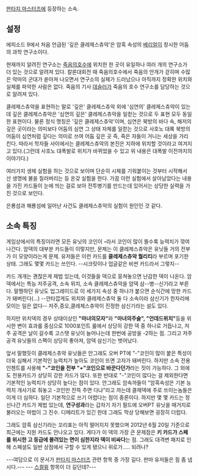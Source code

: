 [[판타지 마스터즈]]에 등장하는 소속.


== 설정 ==

에피소드 9에서 처음 언급된 '깊은 클레제스츄악'은 암흑 속성의 [[베리얼]]이 창시한 어둠의 과학 연구소이다.

현재까지 알려진 연구소는 [[죽음의호수]]에 위치한 한 곳이 유일하나 여러 개의 연구소가 더 있는 것으로 알려져 있다. 칼론대회전 때 죽음의호수에서 죽음의 안개가 걷히며 수많은 악마의 군대가 쏟아져 나오면서 연구소의 실체가 드러났으나 아직까지 정확한 위치와 실체를 파악한 사람은 없다. 죽음의 기사 [[데슬러]]가 죽음의 호수 연구소를 담당하는 것으로 알려져 있다.

클레제스츄악을 표현하는 말로 '깊은' 클레제스츄악 외에 '심연의' 클레제스츄악이 있는데 깊은 클레제스츄악은 '심연의 깊은' 클레제스츄악을 일컫는 것으로 두 표현 모두 동일한 표현이다. 물론 정식 명칭은 '깊은 클레제스츄악'이며, 심연은 북방의 바다 속, 해저의 깊은 곳이라는 의미보다 어둠의 심연 그 상태 자체를 일컫는 것으로 사호노 대륙 북방의 어둠이 심연처럼 깊다는 의미로 쓰여 어둠 깊은 곳 즉, 죽은 자들이 거니는 세상을 가리킨다. 따라서 학자들 사이에서는 클레제스츄악의 본진은 지하에 위치할 것이라고 여겨지고 있다.(그런데 사호노 대폭발로 위치가 바뀌었을 수 있고 위 내용은 대폭발 이전까지의 이야기다.)

여러가지 생체 실험을 하는 것으로 보이며 단순히 시체를 기워붙이는 것부터 시작해서 산 생명에 불을 질러버리는 등 온갖 실험을 한다. 가끔 이런 실험에서 살아남았다는 내용을 가진 카드들이 눈에 띄는 걸로 보아 전투병기를 만드는데 있어서는 상당한 실력을 가진 것으로 보인다.

은룡섬과 해룡섬에 일어난 사건도 클레제스츄악의 실험이 원인인 것 같다.


== 소속 특징 ==
게임상에서의 특징이라면 모든 유닛의 코인이 '''-'''라서 코인이 많이 뜰수록 능력치가 깎여나간다. 암덱의 대부분 카드들이 이렇지만, 문제는 이 클레제스츄악은 유닛들 거의 전부가 이 모양이라는게 문제. 유저들은 이런 카드를 '''클레제스츄악 퀄리티'''라 부르며 포기한 상태. 그래도 몇몇 카드는 쓰인다. --시크릿이나 업글같은 비싼 카드라서 그렇지--

카드 개개는 괜찮은게 제법 있는데, 이것들을 덱으로 뭉쳐놓으면 난감한 덱이 나온다.  암덱에서는 특능 저주공격, 소속 위치, 소속 클레제스츄악을 암덱 삼--병--신기라고 부른다. 말짱하던 유닛도 업그레이드로 이 세가지 속성 중 하나가 붙으면 순식간에 망한 카드가 돼버린다(...) --안타깝게도 위치와 클레제스츄악 둘 다 소속이라 삼신기가 한자리에 모이는 일은 없다-- 저주,증오,클레제스츄악이 진정한 삼신기라는 설도 있다.

하지만 위치덱의 경우 상태이상인 '''"마녀의모자"'''와 '''"마녀의주술", "언데드위치"'''등을 위시한 변이 효과를 중심으로 1000포인트 룰에서 상당히 강한 덱 중 하나로 거듭나고, 저주 공격은 날이 갈수록 고스탯 유닛이 늘어나는데 한번에 공방을 -2하는 점. 그리고 저주 공격 유닛들의 스펙이 상당히 좋아져, 암덱 삼신기는 벗어났다.

앞서 말했듯이 클레제스츄악 유닛들은 안그래도 오버 PT에 "-"코인이 많이 붙은 특성이 더욱 심해서 기본적인 능력치가 높아도 코인이 뜨면 고자가 돼버린다. 하지만 소속 전용 인첸트를 사용해 '''"-"코인을 전부 "+"코인으로 바꾼다던가'''라는 짓이 가능하다. 그 외에도 전용카드가 상당히 강한 카드가 많다. 또한 반대로 "-"코인이 많다는 걸 제외한다면 기본적인 능력치가 상당히 높다는 점이 있다. 안그래도 암속까들이 "암흑속성은 기본 능력치 개사기로 줘놓고 -코인만 잔뜩 주면 다냐"라고 까는데 클제덱에 주로 쓰이는놈들은 이게 더 심하다. 일단 기본적으로 쓰기 어렵다는 점이 중론이다. 하지만 몇 몇 카드는 정신나간 카드가 제법 있는데, '''연구성과'''라는 갑자기 자기 필드에 오버PT 유닛을 때거지로 불러오는 마법이 그 진수. 디메리트가 있긴 한데 그래도 막상 당해보면 굉장히 더럽다.

그래도 암흑 삼신기라는 꼬리표는 아직 떨어지지 못했으며 2012년 6월 20일 기준으로 최근에는 지원 카드도 안나오고 있다. 게다가 이 덱의 가장 큰 문제점은 '''키 카드가 스페를 위시한 고 등급에 몰려있는 면이 심한지라 덱이 비싸다'''는 점. 그래도 대격변 패치로 인해 스페셜도 일반 상점에서 구할 수 있게 됐으니 위로가..... 되려나?



---여담으로 이 문서가 [[판타지 마스터즈]] 관련 항목 중 가장 길다. 판마 유저들은 힘 좀 냅시다.---
--- [[스컬윙]] 항목이 더 길던데?---
